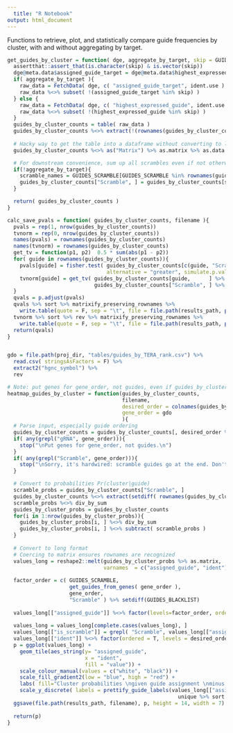 ```yaml
---
  title: "R Notebook"
output: html_document
---
```

  
  
Functions to retrieve, plot, and statistically compare guide frequencies by cluster, with and without aggregating by target.

```r
get_guides_by_cluster = function( dge, aggregate_by_target, skip = GUIDES_BLACKLIST, ident.use = "ident" ){
  assertthat::assert_that(is.character(skip) & is.vector(skip))
  dge@meta.data$assigned_guide_target = dge@meta.data$highest_expressed_guide %>% get_genes_from_guides
  if( aggregate_by_target ){
    raw_data = FetchData( dge, c( "assigned_guide_target", ident.use ) )
    raw_data %<>% subset( !(assigned_guide_target %in% skip) )
  } else {
    raw_data = FetchData( dge, c( "highest_expressed_guide", ident.use ) )
    raw_data %<>% subset( !(highest_expressed_guide %in% skip) )
  }
  guides_by_cluster_counts = table( raw_data )
  guides_by_cluster_counts %<>% extract(!(rownames(guides_by_cluster_counts) %in% skip), )
  
  # Hacky way to get the table into a dataframe without converting to long format
  guides_by_cluster_counts %<>% as("Matrix") %>% as.matrix %>% as.data.frame

  # For downstream convenience, sum up all scrambles even if not otherwise aggregating 
  if(!aggregate_by_target){
    scramble_names = GUIDES_SCRAMBLE[GUIDES_SCRAMBLE %in% rownames(guides_by_cluster_counts)]
    guides_by_cluster_counts["Scramble", ] = guides_by_cluster_counts[scramble_names, ] %>% colSums 
  }

  return( guides_by_cluster_counts )
}

calc_save_pvals = function( guides_by_cluster_counts, filename ){
  pvals = rep(1, nrow(guides_by_cluster_counts))
  tvnorm = rep(0, nrow(guides_by_cluster_counts))
  names(pvals) = rownames(guides_by_cluster_counts)
  names(tvnorm) = rownames(guides_by_cluster_counts)
  get_tv = function(p1, p2)  0.5 * sum(abs(p1 - p2))
  for( guide in rownames(guides_by_cluster_counts)){
    pvals[guide] = fisher.test( guides_by_cluster_counts[c(guide, "Scramble"), ], 
                                alternative = "greater", simulate.p.value = T )$p
    tvnorm[guide] = get_tv( guides_by_cluster_counts[guide,      ] %>% div_by_sum,
                            guides_by_cluster_counts["Scramble", ] %>% div_by_sum )
  }
  qvals = p.adjust(pvals)
  qvals %>% sort %>% matrixify_preserving_rownames %>% 
    write.table(quote = F, sep = "\t", file = file.path(results_path, paste0(filename, "qvals.tsv")))
  tvnorm %>% sort %>% rev %>% matrixify_preserving_rownames %>% 
    write.table(quote = F, sep = "\t", file = file.path(results_path, paste0(filename, "tvnorm.tsv")))
  return(qvals)
}


gdo = file.path(proj_dir, "tables/guides_by_TERA_rank.csv") %>%
  read.csv( stringsAsFactors = F) %>% 
  extract2("hgnc_symbol") %>%
  rev

# Note: put genes for gene_order, not guides, even if guides_by_cluster_counts is not aggregated by target.
heatmap_guides_by_cluster = function(guides_by_cluster_counts, 
                                     filename,
                                     desired_order = colnames(guides_by_cluster_counts), 
                                     gene_order = gdo
                                     ){
  # Parse input, especially guide ordering
  guides_by_cluster_counts = guides_by_cluster_counts[, desired_order %>% as.character]
  if( any(grepl("gRNA", gene_order))){
    stop("\nPut genes for gene_order, not guides.\n")
  }
  if( any(grepl("Scramble", gene_order))){
    stop("\nSorry, it's hardwired: scramble guides go at the end. Don't put them in gene_order.\n")
  }

  # Convert to probabilities Pr(cluster|guide)
  scramble_probs = guides_by_cluster_counts["Scramble", ]
  guides_by_cluster_counts %<>% extract(setdiff( rownames(guides_by_cluster_counts), "Scramble" ), )
  scramble_probs %<>% div_by_sum
  guides_by_cluster_probs = guides_by_cluster_counts
  for(i in 1:nrow(guides_by_cluster_probs)){
    guides_by_cluster_probs[i, ] %<>% div_by_sum
    guides_by_cluster_probs[i, ] %<>% subtract( scramble_probs )
  }
  
  # Convert to long format
  # Coercing to matrix ensures rownames are recognized
  values_long = reshape2::melt(guides_by_cluster_probs %>% as.matrix,  
                               varnames  = c("assigned_guide", "ident"))
  
  factor_order = c( GUIDES_SCRAMBLE, 
                    get_guides_from_genes( gene_order ), 
                    gene_order,           
                    "Scramble" ) %>% setdiff(GUIDES_BLACKLIST) 
   
  values_long[["assigned_guide"]] %<>% factor(levels=factor_order, ordered = T)
  
  values_long = values_long[complete.cases(values_long), ]
  values_long[["is_scramble"]] = grepl( "Scramble", values_long[["assigned_guide"]], ignore.case = T )
  values_long[["ident"]] %<>% factor(ordered = T, levels = desired_order )
  p = ggplot(values_long) +
    geom_tile(aes_string(y= "assigned_guide", 
                         x = "ident", 
                         fill = "value")) + 
    scale_colour_manual(values = c("white", "black")) + 
    scale_fill_gradient2(low = "blue", high = "red") + 
    labs( fill="Cluster probabilities \ngiven guide assignment \nminus scramble."  ) +
    scale_y_discrete( labels = prettify_guide_labels(values_long[["assigned_guide"]] %>% 
                                                       unique %>% sort %>% as.character))   
  ggsave(file.path(results_path, filename), p, height = 14, width = 7)
  
  return(p)
}
```

